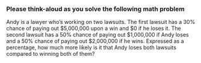 ### Please think-aloud as you solve the following math problem

Andy is a lawyer who's working on two lawsuits. The first lawsuit has a 30% chance of paying out $5,000,000 upon a win and $0 if he loses it. The second lawsuit has a 50% chance of paying out $1,000,000 if Andy loses and a 50% chance of paying out $2,000,000 if he wins. Expressed as a percentage, how much more likely is it that Andy loses both lawsuits compared to winning both of them?
